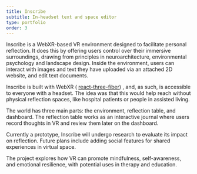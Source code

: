 ```yaml
---
title: Inscribe
subtitle: In-headset text and space editor
type: portfolio
order: 3
---
```


  <SingleImage
    slug="inscribe"
    url="final-3d-interface.jpg"
    caption="Screenshots of the final 2D and VR interfaces."
    align="Full"
     />


Inscribe is a WebXR-based VR environment designed to facilitate personal reflection.  It does this by offering users control over their immersive surroundings, drawing from principles in neuroarchitecture, environmental psychology and landscape design. Inside the environment, users can interact with images and text they have uploaded via an attached 2D website, and edit text documents.


  <SingleImage
    slug="inscribe"
    url="early-rough.png"
    caption="Early conceptual sketch of the overarching design."
    align="Right"
     />
Inscribe is built with WebXR ( [react-three-fiber](https://r3f.docs.pmnd.rs/)) , and, as such, is accessible to everyone with a headset. The idea was that this would help reach without physical reflection spaces, like hospital patients or people in assisted living.

The world has three main parts: the environment, reflection table, and dashboard. The reflection table works as an interactive journal where users record thoughts in VR and review them later on the dashboard.



<Album>
  <SingleImage
    slug="inscribe"
    url="2D-files.jpg"
    caption="Screenshot of the 2D interface."
     />

  <SingleImage
    slug="inscribe"
    url="room2.jpg"
    caption="Rendered model of the writing space.."
     />
  <SingleImage
    slug="inscribe"
    url="window.jpg"
    caption="Architectural detail view of the writing space.."
     />
  <SingleImage
    slug="inscribe"
    url="early-controller.png"
    caption="Control interface for the wall moving."
     />
  <SingleImage
    slug="inscribe"
    url="interface-demo-2.png"
    caption="Concept design of the browse interface."
     />
</Album>

Currently a prototype, Inscribe will undergo research to evaluate its impact on reflection. Future plans include adding social features for shared experiences in virtual space.

The project explores how VR can promote mindfulness, self-awareness, and emotional resilience, with potential uses in therapy and education.

